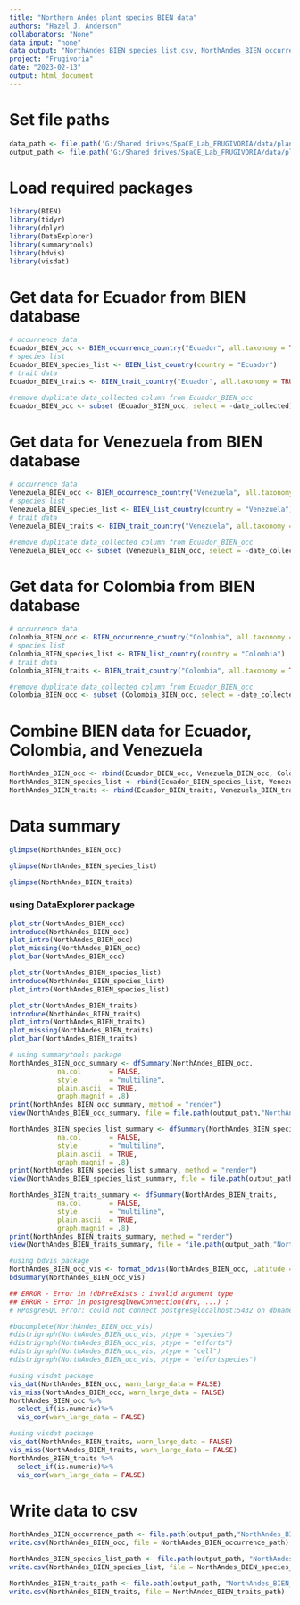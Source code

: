 ```yaml
---
title: "Northern Andes plant species BIEN data"
authors: "Hazel J. Anderson"
collaborators: "None"
data input: "none"
data output: "NorthAndes_BIEN_species_list.csv, NorthAndes_BIEN_occurrence.csv, NorthAndes_BIEN_traits.csv"
project: "Frugivoria"
date: "2023-02-13"
output: html_document
---
```

# Set file paths
```r
data_path <- file.path('G:/Shared drives/SpaCE_Lab_FRUGIVORIA/data/plants/L0')
output_path <- file.path('G:/Shared drives/SpaCE_Lab_FRUGIVORIA/data/plants/L0')
```

# Load required packages
```r
library(BIEN)
library(tidyr)
library(dplyr)
library(DataExplorer)
library(summarytools)
library(bdvis)
library(visdat)
```


# Get data for Ecuador from BIEN database
```r
# occurrence data
Ecuador_BIEN_occ <- BIEN_occurrence_country("Ecuador", all.taxonomy = TRUE, observation.type = TRUE, collection.info = TRUE, political.boundaries = TRUE, native.status = TRUE)
# species list
Ecuador_BIEN_species_list <- BIEN_list_country(country = "Ecuador")
# trait data
Ecuador_BIEN_traits <- BIEN_trait_country("Ecuador", all.taxonomy = TRUE, political.boundaries = TRUE, source.citation = TRUE)
```

```r
#remove duplicate data_collected column from Ecuador_BIEN_occ
Ecuador_BIEN_occ <- subset (Ecuador_BIEN_occ, select = -date_collected)
```

# Get data for Venezuela from BIEN database
```r
# occurrence data
Venezuela_BIEN_occ <- BIEN_occurrence_country("Venezuela", all.taxonomy = TRUE, observation.type = TRUE, collection.info = TRUE, political.boundaries = TRUE, native.status = TRUE)
# species list
Venezuela_BIEN_species_list <- BIEN_list_country(country = "Venezuela")
# trait data
Venezuela_BIEN_traits <- BIEN_trait_country("Venezuela", all.taxonomy = TRUE, political.boundaries = TRUE, source.citation = TRUE)
```

```r
#remove duplicate data_collected column from Ecuador_BIEN_occ
Venezuela_BIEN_occ <- subset (Venezuela_BIEN_occ, select = -date_collected)
```

# Get data for Colombia from BIEN database
```r
# occurrence data
Colombia_BIEN_occ <- BIEN_occurrence_country("Colombia", all.taxonomy = TRUE, observation.type = TRUE, collection.info = TRUE, political.boundaries = TRUE, native.status = TRUE)
# species list
Colombia_BIEN_species_list <- BIEN_list_country(country = "Colombia")
# trait data
Colombia_BIEN_traits <- BIEN_trait_country("Colombia", all.taxonomy = TRUE, political.boundaries = TRUE, source.citation = TRUE)
```

```r
#remove duplicate data_collected column from Ecuador_BIEN_occ
Colombia_BIEN_occ <- subset (Colombia_BIEN_occ, select = -date_collected)
```

# Combine BIEN data for Ecuador, Colombia, and Venezuela
```r
NorthAndes_BIEN_occ <- rbind(Ecuador_BIEN_occ, Venezuela_BIEN_occ, Colombia_BIEN_occ)
NorthAndes_BIEN_species_list <- rbind(Ecuador_BIEN_species_list, Venezuela_BIEN_species_list, Colombia_BIEN_species_list)
NorthAndes_BIEN_traits <- rbind(Ecuador_BIEN_traits, Venezuela_BIEN_traits, Colombia_BIEN_traits)
```


# Data summary
```r
glimpse(NorthAndes_BIEN_occ)
```

```r
glimpse(NorthAndes_BIEN_species_list)
```

```r
glimpse(NorthAndes_BIEN_traits)
```

### using DataExplorer package
```r
plot_str(NorthAndes_BIEN_occ)
introduce(NorthAndes_BIEN_occ)
plot_intro(NorthAndes_BIEN_occ)
plot_missing(NorthAndes_BIEN_occ)
plot_bar(NorthAndes_BIEN_occ)
```

```r
plot_str(NorthAndes_BIEN_species_list)
introduce(NorthAndes_BIEN_species_list)
plot_intro(NorthAndes_BIEN_species_list)
```

```r
plot_str(NorthAndes_BIEN_traits)
introduce(NorthAndes_BIEN_traits)
plot_intro(NorthAndes_BIEN_traits)
plot_missing(NorthAndes_BIEN_traits)
plot_bar(NorthAndes_BIEN_traits)
```

```r
# using summarytools package
NorthAndes_BIEN_occ_summary <- dfSummary(NorthAndes_BIEN_occ, 
            na.col       = FALSE,
            style        = "multiline",
            plain.ascii  = TRUE,
            graph.magnif = .8)
print(NorthAndes_BIEN_occ_summary, method = "render")
view(NorthAndes_BIEN_occ_summary, file = file.path(output_path,"NorthAndes_BIEN_occ_summary.html"))
```

```r
NorthAndes_BIEN_species_list_summary <- dfSummary(NorthAndes_BIEN_species_list, 
            na.col       = FALSE,
            style        = "multiline",
            plain.ascii  = TRUE,
            graph.magnif = .8)
print(NorthAndes_BIEN_species_list_summary, method = "render")
view(NorthAndes_BIEN_species_list_summary, file = file.path(output_path,"NorthAndes_BIEN_species_list_summary.html"))
```

```r
NorthAndes_BIEN_traits_summary <- dfSummary(NorthAndes_BIEN_traits, 
            na.col       = FALSE,
            style        = "multiline",
            plain.ascii  = TRUE,
            graph.magnif = .8)
print(NorthAndes_BIEN_traits_summary, method = "render")
view(NorthAndes_BIEN_traits_summary, file = file.path(output_path,"NorthAndes_BIEN_traits_summary.html"))
```
```r
#using bdvis package
NorthAndes_BIEN_occ_vis <- format_bdvis(NorthAndes_BIEN_occ, Latitude = "latitude", Longitude = "longitude", Date_collected = "date_collected", Scientific_name = "verbatim_scientific_name")
bdsummary(NorthAndes_BIEN_occ_vis)
```
```r
## ERROR - Error in !dbPreExists : invalid argument type
## ERROR - Error in postgresqlNewConnection(drv, ...) :
# RPosgreSQL error: could not connect postgres@localhost:5432 on dbname "test": could not connect to  server: Connection refused (0x0000274D/10061)

#bdcomplete(NorthAndes_BIEN_occ_vis)
#distrigraph(NorthAndes_BIEN_occ_vis, ptype = "species")
#distrigraph(NorthAndes_BIEN_occ_vis, ptype = "efforts")
#distrigraph(NorthAndes_BIEN_occ_vis, ptype = "cell")
#distrigraph(NorthAndes_BIEN_occ_vis, ptype = "effortspecies")
```

```r
#using visdat package
vis_dat(NorthAndes_BIEN_occ, warn_large_data = FALSE)
vis_miss(NorthAndes_BIEN_occ, warn_large_data = FALSE)
NorthAndes_BIEN_occ %>%
  select_if(is.numeric)%>%
  vis_cor(warn_large_data = FALSE)
```

```r
#using visdat package
vis_dat(NorthAndes_BIEN_traits, warn_large_data = FALSE)
vis_miss(NorthAndes_BIEN_traits, warn_large_data = FALSE)
NorthAndes_BIEN_traits %>%
  select_if(is.numeric)%>%
  vis_cor(warn_large_data = FALSE)
```

# Write data to csv
```r
NorthAndes_BIEN_occurrence_path <- file.path(output_path,"NorthAndes_BIEN_occurrence.csv") 
write.csv(NorthAndes_BIEN_occ, file = NorthAndes_BIEN_occurrence_path)

NorthAndes_BIEN_species_list_path <- file.path(output_path, "NorthAndes_BIEN_species_list.csv")
write.csv(NorthAndes_BIEN_species_list, file = NorthAndes_BIEN_species_list_path)

NorthAndes_BIEN_traits_path <- file.path(output_path, "NorthAndes_BIEN_traits.csv")
write.csv(NorthAndes_BIEN_traits, file = NorthAndes_BIEN_traits_path)
```


